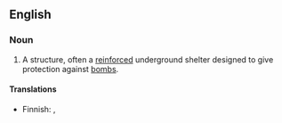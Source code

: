 ==English==

===Noun===
{{en-noun|sg=[[bomb]] [[shelter]]}}

# A structure, often a [[reinforced]] underground shelter designed to give protection against [[bomb]]s.

====Translations====
{{trans-top|A structure designed to protect against bombs}}
* Finnish: {{t-|fi|pommisuoja}}, {{t-|fi|väestönsuoja}}
{{trans-mid}}
{{trans-bottom}}